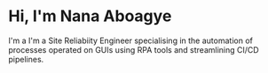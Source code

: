# Hi, I'm Nana Aboagye

I'm a I'm a Site Reliabiity Engineer specialising in the automation of processes operated on GUIs using RPA tools and streamlining CI/CD pipelines.
